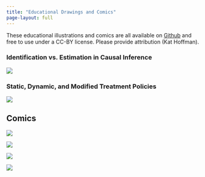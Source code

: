 ```yaml
---
title: "Educational Drawings and Comics"
page-layout: full
---
```


These educational illustrations and comics are all available on [Github](https://github.com/kathoffman/causal-inference-visual-guides) and free to use under a CC-BY license. Please provide attribution (Kat Hoffman).

::: grid
::: {.g-col-12 .g-col-md-10}
### Identification vs. Estimation in Causal Inference

![](../img/ident-vs-est.png)
:::

::: {.g-col-12 .g-col-md-10}
### Static, Dynamic, and Modified Treatment Policies

![](../img/lmtp/mtp_summary.jpg)
:::
:::

## Comics

::: grid
::: {.g-col-12 .g-col-md-4}
![](../img/climbing_comic.jpg)
:::

::: {.g-col-12 .g-col-md-4}
![](../img/universe_comic.jpeg)
:::

::: {.g-col-12 .g-col-md-4}
![](../img/positivity_comic.jpeg)
:::

::: {.g-col-12 .g-col-md-6}
![](../img/underlying_distributions.jpeg)
:::
:::
